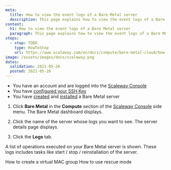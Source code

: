 ```yaml
---
meta:
  title: How to view the event logs of a Bare Metal server
  description: This page explains how to view the event logs of a Bare Metal server
content:
  h1: How to view the event logs of a Bare Metal server
  paragraph: This page explains how to view the event logs of a Bare Metal server
steps:
  - step: TODO
    type: HowToStep
    url: https://www.scaleway.com/en/docs/compute/bare-metal-cloud/how-to/view-the-event-logs/
image: /assets/images/docs/scaleway.png
dates:
  validation: 2021-05-26
  posted: 2021-05-26
---
```


<Message type="requirement">

- You have an account and are logged into the [Scaleway Console](https://console.scaleway.com)  
- You have [configured your SSH Key](/console/my-project/how-to/create-ssh-key)
- You have [created](/compute/bare-metal-cloud/how-to/create-server) and [installed](/compute/bare-metal-cloud/how-to/install-server) a Bare Metal server

</Message>

1. Click **Bare Metal** in the **Compute** section of the [Scaleway Console](https://console.scaleway.com) side menu. The Bare Metal dashboard displays. 

2. Click the name of the server whose logs you want to see. The server details page displays.

3. Click the **Logs** tab.

  A list of operations executed on your Bare Metal server is shown. These logs includes tasks like start / stop / reinstallation of the server.

  <Lightbox src="assets/scaleway-bm_logs.png" alt="" />

<Navigation title="See Also">
  <PreviousButton to="/compute/bare-metal-cloud/how-to/create-virtual-mac-group/">How to create a virtual MAC group</PreviousButton>
  <NextButton to="/compute/bare-metal-cloud/how-to/use-rescue-mode/">How to use rescue mode</NextButton>
</Navigation>
